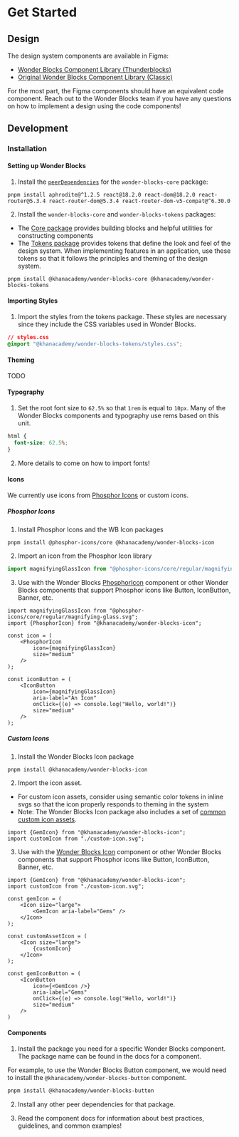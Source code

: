 
<Meta title="Get Started" />

# Get Started

## Design

The design system components are available in Figma:
- [Wonder Blocks Component Library (Thunderblocks)](https://www.figma.com/design/EuFu0U7gqc1koXm8ZhlOLp/%E2%9A%A1%EF%B8%8F-Components?node-id=1-2)
- [Original Wonder Blocks Component Library (Classic)](https://www.figma.com/design/VbVu3h2BpBhH80niq101MHHE/%F0%9F%92%A0-Main-Components?node-id=4249-1689)

For the most part, the Figma components should have an equivalent code component.
Reach out to the Wonder Blocks team if you have any questions on how to implement
a design using the code components!

## Development

### Installation

#### Setting up Wonder Blocks
1. Install the [`peerDependencies`](https://github.com/Khan/wonder-blocks/blob/main/packages/wonder-blocks-core/package.json) for the `wonder-blocks-core` package:
```shell
pnpm install aphrodite@^1.2.5 react@18.2.0 react-dom@18.2.0 react-router@5.3.4 react-router-dom@5.3.4 react-router-dom-v5-compat@^6.30.0
```
2. Install the `wonder-blocks-core` and `wonder-blocks-tokens` packages:
- The [Core package](/?path=/docs/packages-core-overview--docs) provides
building blocks and helpful utilities for
constructing components
- The [Tokens package](?path=/docs/packages-tokens-overview--docs) provides
tokens that define the look and feel of the design system. When implementing
features in an application, use these tokens so that it follows the principles
and theming of the design system.
```shell
pnpm install @khanacademy/wonder-blocks-core @khanacademy/wonder-blocks-tokens
```

#### Importing Styles
1. Import the styles from the tokens package. These styles are necessary since
they include the CSS variables used in Wonder Blocks.

```css
// styles.css
@import "@khanacademy/wonder-blocks-tokens/styles.css";
```

#### Theming

TODO

#### Typography
1. Set the root font size to `62.5%` so that `1rem` is equal to `10px`. Many of
the Wonder Blocks components and typography use rems based on this unit.

```css
html {
  font-size: 62.5%;
}
```

2. More details to come on how to import fonts!

#### Icons

We currently use icons from [Phosphor Icons](https://phosphoricons.com/) or
custom icons.

##### Phosphor Icons

1. Install Phosphor Icons and the WB Icon packages
```shell
pnpm install @phosphor-icons/core @khanacademy/wonder-blocks-icon
```
2. Import an icon from the Phosphor Icon library
```ts
import magnifyingGlassIcon from "@phosphor-icons/core/regular/magnifying-glass.svg";
```
3. Use with the Wonder Blocks [PhosphorIcon](/?path=/docs/packages-icon-phosphoricon--docs)
component or other Wonder Blocks components that support Phosphor icons like Button,
IconButton, Banner, etc.

```tsx
import magnifyingGlassIcon from "@phosphor-icons/core/regular/magnifying-glass.svg";
import {PhosphorIcon} from "@khanacademy/wonder-blocks-icon";

const icon = (
    <PhosphorIcon
        icon={magnifyingGlassIcon}
        size="medium"
    />
);

const iconButton = (
    <IconButton
        icon={magnifyingGlassIcon}
        aria-label="An Icon"
        onClick={(e) => console.log("Hello, world!")}
        size="medium"
    />
);
```

##### Custom Icons

1. Install the Wonder Blocks Icon package
```shell
pnpm install @khanacademy/wonder-blocks-icon
```
2. Import the icon asset.
- For custom icon assets, consider using semantic color tokens in inline svgs so
that the icon properly responds to theming in the system
- Note: The Wonder Blocks Icon package also includes a set of
[common custom icon assets](/?path=/docs/packages-icon-custom-icon-components--docs).

```tsx
import {GemIcon} from "@khanacademy/wonder-blocks-icon";
import customIcon from "./custom-icon.svg";
```

3. Use with the [Wonder Blocks Icon](/?path=/docs/packages-icon-icon--docs)
component or other Wonder Blocks components that support Phosphor icons like Button,
IconButton, Banner, etc.
```tsx
import {GemIcon} from "@khanacademy/wonder-blocks-icon";
import customIcon from "./custom-icon.svg";

const gemIcon = (
    <Icon size="large">
        <GemIcon aria-label="Gems" />
    </Icon>
);

const customAssetIcon = (
    <Icon size="large">
        {customIcon}
    </Icon>
);

const gemIconButton = (
    <IconButton
        icon={<GemIcon />}
        aria-label="Gems"
        onClick={(e) => console.log("Hello, world!")}
        size="medium"
    />
)
```

#### Components

1. Install the package you need for a specific Wonder Blocks component. The
package name can be found in the docs for a component.

For example, to use the Wonder Blocks Button component, we would need to install
the `@khanacademy/wonder-blocks-button` component.

```bash
pnpm install @khanacademy/wonder-blocks-button
```

2. Install any other peer dependencies for that package.

3. Read the component docs for information about best practices, guidelines, and
common examples!

